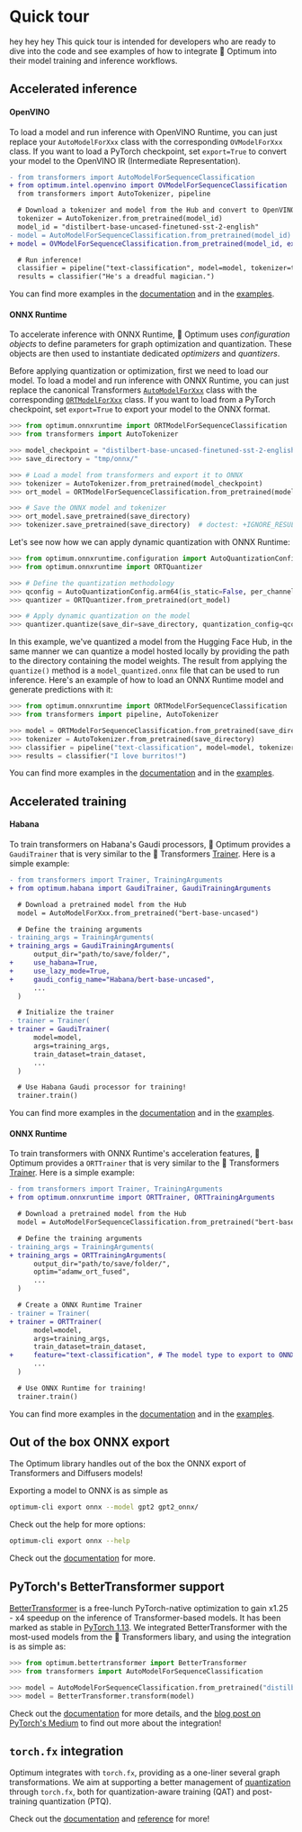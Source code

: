 <!--Copyright 2022 The HuggingFace Team. All rights reserved.

Licensed under the Apache License, Version 2.0 (the "License"); you may not use this file except in compliance with
the License. You may obtain a copy of the License at

http://www.apache.org/licenses/LICENSE-2.0

Unless required by applicable law or agreed to in writing, software distributed under the License is distributed on
an "AS IS" BASIS, WITHOUT WARRANTIES OR CONDITIONS OF ANY KIND, either express or implied. See the License for the
specific language governing permissions and limitations under the License.
-->

# Quick tour
hey hey hey
This quick tour is intended for developers who are ready to dive into the code and see examples of how to integrate 🤗 Optimum into their model training and inference workflows.

## Accelerated inference

#### OpenVINO

To load a model and run inference with OpenVINO Runtime, you can just replace your `AutoModelForXxx` class with the corresponding `OVModelForXxx` class.
If you want to load a PyTorch checkpoint, set `export=True` to convert your model to the OpenVINO IR (Intermediate Representation).

```diff
- from transformers import AutoModelForSequenceClassification
+ from optimum.intel.openvino import OVModelForSequenceClassification
  from transformers import AutoTokenizer, pipeline

  # Download a tokenizer and model from the Hub and convert to OpenVINO format
  tokenizer = AutoTokenizer.from_pretrained(model_id)
  model_id = "distilbert-base-uncased-finetuned-sst-2-english"
- model = AutoModelForSequenceClassification.from_pretrained(model_id)
+ model = OVModelForSequenceClassification.from_pretrained(model_id, export=True)

  # Run inference!
  classifier = pipeline("text-classification", model=model, tokenizer=tokenizer)
  results = classifier("He's a dreadful magician.")
```

You can find more examples in the [documentation](https://huggingface.co/docs/optimum/intel/inference) and in the [examples](https://github.com/huggingface/optimum-intel/tree/main/examples/openvino).


#### ONNX Runtime

To accelerate inference with ONNX Runtime, 🤗 Optimum uses _configuration objects_ to define parameters for graph optimization and quantization. These objects are then used to instantiate dedicated _optimizers_ and _quantizers_.

Before applying quantization or optimization, first we need to load our model. To load a model and run inference with ONNX Runtime, you can just replace the canonical Transformers [`AutoModelForXxx`](https://huggingface.co/docs/transformers/model_doc/auto#transformers.AutoModel) class with the corresponding [`ORTModelForXxx`](https://huggingface.co/docs/optimum/onnxruntime/package_reference/modeling_ort#optimum.onnxruntime.ORTModel) class. If you want to load from a PyTorch checkpoint, set `export=True` to export your model to the ONNX format.

```python
>>> from optimum.onnxruntime import ORTModelForSequenceClassification
>>> from transformers import AutoTokenizer

>>> model_checkpoint = "distilbert-base-uncased-finetuned-sst-2-english"
>>> save_directory = "tmp/onnx/"

>>> # Load a model from transformers and export it to ONNX
>>> tokenizer = AutoTokenizer.from_pretrained(model_checkpoint)
>>> ort_model = ORTModelForSequenceClassification.from_pretrained(model_checkpoint, export=True)

>>> # Save the ONNX model and tokenizer
>>> ort_model.save_pretrained(save_directory)
>>> tokenizer.save_pretrained(save_directory)  # doctest: +IGNORE_RESULT
```

Let's see now how we can apply dynamic quantization with ONNX Runtime:

```python
>>> from optimum.onnxruntime.configuration import AutoQuantizationConfig
>>> from optimum.onnxruntime import ORTQuantizer

>>> # Define the quantization methodology
>>> qconfig = AutoQuantizationConfig.arm64(is_static=False, per_channel=False)
>>> quantizer = ORTQuantizer.from_pretrained(ort_model)

>>> # Apply dynamic quantization on the model
>>> quantizer.quantize(save_dir=save_directory, quantization_config=qconfig)  # doctest: +IGNORE_RESULT
```

In this example, we've quantized a model from the Hugging Face Hub, in the same manner we can quantize a model hosted locally by providing the path to the directory containing the model weights. The result from applying the `quantize()` method is a `model_quantized.onnx` file that can be used to run inference. Here's an example of how to load an ONNX Runtime model and generate predictions with it:

```python
>>> from optimum.onnxruntime import ORTModelForSequenceClassification
>>> from transformers import pipeline, AutoTokenizer

>>> model = ORTModelForSequenceClassification.from_pretrained(save_directory, file_name="model_quantized.onnx")
>>> tokenizer = AutoTokenizer.from_pretrained(save_directory)
>>> classifier = pipeline("text-classification", model=model, tokenizer=tokenizer)
>>> results = classifier("I love burritos!")
```

You can find more examples in the [documentation](https://huggingface.co/docs/optimum/onnxruntime/quickstart) and in the [examples](https://github.com/huggingface/optimum/tree/main/examples/onnxruntime).


## Accelerated training

#### Habana

To train transformers on Habana's Gaudi processors, 🤗 Optimum provides a `GaudiTrainer` that is very similar to the 🤗 Transformers [Trainer](https://huggingface.co/docs/transformers/main_classes/trainer). Here is a simple example:

```diff
- from transformers import Trainer, TrainingArguments
+ from optimum.habana import GaudiTrainer, GaudiTrainingArguments

  # Download a pretrained model from the Hub
  model = AutoModelForXxx.from_pretrained("bert-base-uncased")

  # Define the training arguments
- training_args = TrainingArguments(
+ training_args = GaudiTrainingArguments(
      output_dir="path/to/save/folder/",
+     use_habana=True,
+     use_lazy_mode=True,
+     gaudi_config_name="Habana/bert-base-uncased",
      ...
  )

  # Initialize the trainer
- trainer = Trainer(
+ trainer = GaudiTrainer(
      model=model,
      args=training_args,
      train_dataset=train_dataset,
      ...
  )

  # Use Habana Gaudi processor for training!
  trainer.train()
```

You can find more examples in the [documentation](https://huggingface.co/docs/optimum/habana/quickstart) and in the [examples](https://github.com/huggingface/optimum-habana/tree/main/examples).


#### ONNX Runtime

To train transformers with ONNX Runtime's acceleration features, 🤗 Optimum provides a `ORTTrainer` that is very similar to the 🤗 Transformers [Trainer](https://huggingface.co/docs/transformers/main_classes/trainer). Here is a simple example:

```diff
- from transformers import Trainer, TrainingArguments
+ from optimum.onnxruntime import ORTTrainer, ORTTrainingArguments

  # Download a pretrained model from the Hub
  model = AutoModelForSequenceClassification.from_pretrained("bert-base-uncased")

  # Define the training arguments
- training_args = TrainingArguments(
+ training_args = ORTTrainingArguments(
      output_dir="path/to/save/folder/",
      optim="adamw_ort_fused",
      ...
  )

  # Create a ONNX Runtime Trainer
- trainer = Trainer(
+ trainer = ORTTrainer(
      model=model,
      args=training_args,
      train_dataset=train_dataset,
+     feature="text-classification", # The model type to export to ONNX
      ...
  )

  # Use ONNX Runtime for training!
  trainer.train()
```

You can find more examples in the [documentation](https://huggingface.co/docs/optimum/onnxruntime/usage_guides/trainer) and in the [examples](https://github.com/huggingface/optimum/tree/main/examples/onnxruntime/training).

## Out of the box ONNX export

The Optimum library handles out of the box the ONNX export of Transformers and Diffusers models!

Exporting a model to ONNX is as simple as

```bash
optimum-cli export onnx --model gpt2 gpt2_onnx/
```

Check out the help for more options:

```bash
optimum-cli export onnx --help
```

Check out the [documentation](https://huggingface.co/docs/optimum/exporters/onnx/usage_guides/export_a_model) for more.

## PyTorch's BetterTransformer support

[BetterTransformer](https://pytorch.org/blog/a-better-transformer-for-fast-transformer-encoder-inference/) is a free-lunch PyTorch-native optimization to gain x1.25 - x4 speedup on the inference of Transformer-based models. It has been marked as stable in [PyTorch 1.13](https://pytorch.org/blog/PyTorch-1.13-release/). We integrated BetterTransformer with the most-used models from the 🤗 Transformers libary, and using the integration is as simple as:

```python
>>> from optimum.bettertransformer import BetterTransformer
>>> from transformers import AutoModelForSequenceClassification

>>> model = AutoModelForSequenceClassification.from_pretrained("distilbert-base-uncased-finetuned-sst-2-english")
>>> model = BetterTransformer.transform(model)
```

Check out the [documentation](https://huggingface.co/docs/optimum/bettertransformer/overview) for more details, and the [blog post on PyTorch's Medium](https://medium.com/pytorch/bettertransformer-out-of-the-box-performance-for-huggingface-transformers-3fbe27d50ab2) to find out more about the integration!

## `torch.fx` integration

Optimum integrates with `torch.fx`, providing as a one-liner several graph transformations. We aim at supporting a better management of [quantization](https://huggingface.co/docs/optimum/concept_guides/quantization) through `torch.fx`, both for quantization-aware training (QAT) and post-training quantization (PTQ).

Check out the [documentation](https://huggingface.co/docs/optimum/torch_fx/usage_guides/optimization) and [reference](https://huggingface.co/docs/optimum/torch_fx/package_reference/optimization) for more!
